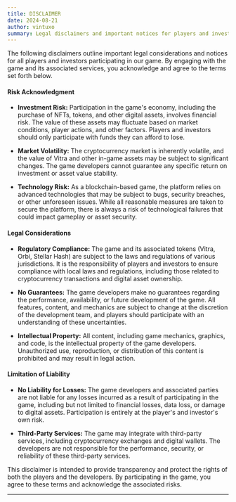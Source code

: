 ```yaml
---
title: DISCLAIMER
date: 2024-08-21
author: vintuxo
summary: Legal disclaimers and important notices for players and investors.
---
```


The following disclaimers outline important legal considerations and notices for all players and investors participating in our game. By engaging with the game and its associated services, you acknowledge and agree to the terms set forth below.

#### Risk Acknowledgment

- **Investment Risk:** Participation in the game's economy, including the purchase of NFTs, tokens, and other digital assets, involves financial risk. The value of these assets may fluctuate based on market conditions, player actions, and other factors. Players and investors should only participate with funds they can afford to lose.

- **Market Volatility:** The cryptocurrency market is inherently volatile, and the value of Vitra and other in-game assets may be subject to significant changes. The game developers cannot guarantee any specific return on investment or asset value stability.

- **Technology Risk:** As a blockchain-based game, the platform relies on advanced technologies that may be subject to bugs, security breaches, or other unforeseen issues. While all reasonable measures are taken to secure the platform, there is always a risk of technological failures that could impact gameplay or asset security.

#### Legal Considerations

- **Regulatory Compliance:** The game and its associated tokens (Vitra, Orbi, Stellar Hash) are subject to the laws and regulations of various jurisdictions. It is the responsibility of players and investors to ensure compliance with local laws and regulations, including those related to cryptocurrency transactions and digital asset ownership.

- **No Guarantees:** The game developers make no guarantees regarding the performance, availability, or future development of the game. All features, content, and mechanics are subject to change at the discretion of the development team, and players should participate with an understanding of these uncertainties.

- **Intellectual Property:** All content, including game mechanics, graphics, and code, is the intellectual property of the game developers. Unauthorized use, reproduction, or distribution of this content is prohibited and may result in legal action.

#### Limitation of Liability

- **No Liability for Losses:** The game developers and associated parties are not liable for any losses incurred as a result of participating in the game, including but not limited to financial losses, data loss, or damage to digital assets. Participation is entirely at the player's and investor's own risk.

- **Third-Party Services:** The game may integrate with third-party services, including cryptocurrency exchanges and digital wallets. The developers are not responsible for the performance, security, or reliability of these third-party services.

This disclaimer is intended to provide transparency and protect the rights of both the players and the developers. By participating in the game, you agree to these terms and acknowledge the associated risks.

---
